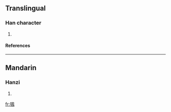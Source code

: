 ==Translingual==
===Han character===
{{Han char|rn=94|rad=犬|as=09|sn=12|four=4721<sub>0</sub>|canj=大竹竹弓戈 (KHHNI)}}
# {{defn|Han|sort=犬09}}
====References====
{{Han ref|kx=0714.150|dkj=20522|dj=1126.140|hdz=21359.030|uh=7326|ud=29478|bh=DA76|bd=55926}}

----
==Mandarin==
===Hanzi===
{{cmn-hanzi|pin=[[fēng]] (feng1), [[máo]] (mao2), [[miáo]] (miao2)|wg=feng<sup>1</sup>, mao<sup>2</sup>, miao<sup>2</sup>}}
# {{defn|Mandarin}}

[[fr:猦]]